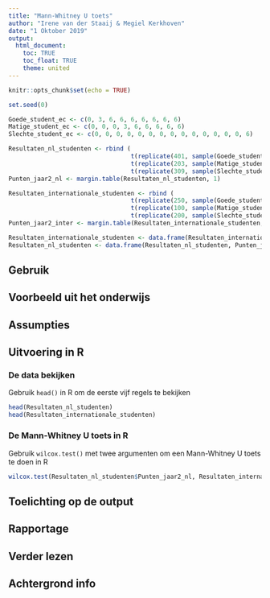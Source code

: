 ```yaml
---
title: "Mann-Whitney U toets"
author: "Irene van der Staaij & Megiel Kerkhoven"
date: "1 Oktober 2019"
output: 
  html_document:
    toc: TRUE
    toc_float: TRUE
    theme: united
---
```


```r
knitr::opts_chunk$set(echo = TRUE)
```


```r
set.seed(0)

Goede_student_ec <- c(0, 3, 6, 6, 6, 6, 6, 6, 6)
Matige_student_ec <- c(0, 0, 0, 3, 6, 6, 6, 6, 6)
Slechte_student_ec <- c(0, 0, 0, 0, 0, 0, 0, 0, 0, 0, 0, 0, 0, 0, 6)

Resultaten_nl_studenten <- rbind (
                                  t(replicate(401, sample(Goede_student_ec, 11, replace = TRUE))), 
                                  t(replicate(203, sample(Matige_student_ec, 11, replace = TRUE))),
                                  t(replicate(309, sample(Slechte_student_ec, 11, replace = TRUE))))
Punten_jaar2_nl <- margin.table(Resultaten_nl_studenten, 1)

Resultaten_internationale_studenten <- rbind (
                                  t(replicate(250, sample(Goede_student_ec, 11, replace = TRUE))), 
                                  t(replicate(100, sample(Matige_student_ec, 11, replace = TRUE))),
                                  t(replicate(200, sample(Slechte_student_ec, 11, replace = TRUE))))
Punten_jaar2_inter <- margin.table(Resultaten_internationale_studenten, 1)

Resultaten_internationale_studenten <- data.frame(Resultaten_internationale_studenten, Punten_jaar2_inter)
Resultaten_nl_studenten <- data.frame(Resultaten_nl_studenten, Punten_jaar2_nl)

```

## Gebruik

## Voorbeeld uit het onderwijs

## Assumpties

## Uitvoering in R

### De data bekijken
Gebruik `head()` in R om de eerste vijf regels te bekijken
```r
head(Resultaten_nl_studenten)
head(Resultaten_internationale_studenten)
```

### De Mann-Whitney U toets in R
Gebruik `wilcox.test()` met twee argumenten om een Mann-Whitney U toets te doen in R
```r
wilcox.test(Resultaten_nl_studenten$Punten_jaar2_nl, Resultaten_internationale_studenten$Punten_jaar2)
```

## Toelichting op de output

## Rapportage

## Verder lezen

## Achtergrond info
